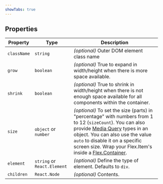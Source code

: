 ```yaml
---
showTabs: true
---
```


## Properties

| Property    | Type                        | Description                                                                                                                                                                                                                                                                                                                                        |
| ----------- | --------------------------- | -------------------------------------------------------------------------------------------------------------------------------------------------------------------------------------------------------------------------------------------------------------------------------------------------------------------------------------------------- |
| `className` | `string`                    | _(optional)_ Outer DOM element class name                                                                                                                                                                                                                                                                                                          |
| `grow`      | `boolean`                   | _(optional)_ True to expand in width/height when there is more space available.                                                                                                                                                                                                                                                                    |
| `shrink`    | `boolean`                   | _(optional)_ True to shrink in width/height when there is not enough space available for all components within the container.                                                                                                                                                                                                                      |
| `size`      | `object` or `number`        | _(optional)_ To set the size (parts) in "percentage" with numbers from 1 to 12 (`sizeCount`). You can also provide [Media Query](/uilib/usage/layout/media-queries/) types in an object. You can also use the value `auto` to disable it on a specific screen size. Wrap your Flex.Item's inside a [Flex.Container](/uilib/layout/flex/container). |
| `element`   | `string` or `React.Element` | _(optional)_ Define the type of element. Defaults to `div`.                                                                                                                                                                                                                                                                                        |
| `children`  | `React.Node`                | _(optional)_ Contents.                                                                                                                                                                                                                                                                                                                             |
